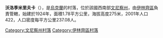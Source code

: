 {{Unreferenced|time=2020-03-06T11:31:56+00:00}}
{{coord|49|13|32|N|29|15|19|E|scale:30000|display=title}}

'''沃洛季米里夫卡'''（{{lang-uk|Володимирівка}}），是[[烏克蘭|烏克蘭]]的村落，位於該國西南部[[文尼察州|文尼察州]]，由[[伊林齊區|伊林齊區]]負責管轄，始建於1924年，面積1.78平方公里，海拔高度275米，2001年人口422，人口密度每平方公里237.08人。

[[Category:文尼察州村落|Category:文尼察州村落]]
[[Category:伊林齊區村落|Category:伊林齊區村落]]


{{Vinnytsia-geo-stub}}